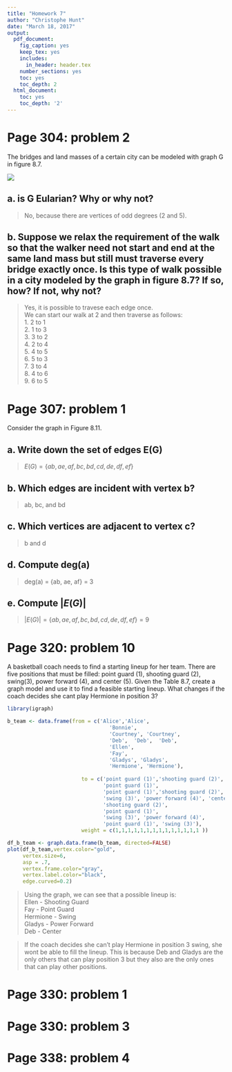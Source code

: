 ```yaml
---
title: "Homework 7"
author: "Christophe Hunt"
date: "March 18, 2017"
output:
  pdf_document:
    fig_caption: yes
    keep_tex: yes
    includes:
      in_header: header.tex
    number_sections: yes
    toc: yes
    toc_depth: 2
  html_document:
    toc: yes
    toc_depth: '2'
---
```


\newpage

# Page 304: problem 2

The bridges and land masses of a certain city can be modeled with graph G in figure 8.7. 

![](https://raw.githubusercontent.com/ChristopheHunt/MSDA---Coursework/master/Data%20609/Homework%207/bridges.PNG)

## a. is G Eularian? Why or why not?

> No, because there are vertices of odd degrees (2 and 5). 

## b. Suppose we relax the requirement of the walk so that the walker need not start and end at the same land mass but still must traverse every bridge exactly once. Is this type of walk possible in a city modeled by the graph in figure 8.7? If so, how? If not, why not?

> Yes, it is possible to travese each edge once.    
We can start our walk at 2 and then traverse as follows:     
1. 2 to 1   
2. 1 to 3   
3. 3 to 2   
4. 2 to 4    
5. 4 to 5     
6. 5 to 3     
7. 3 to 4     
8. 4 to 6     
9. 6 to 5    

\newpage

# Page 307: problem 1

Consider the graph in Figure 8.11.

## a. Write down the set of edges E(G)

> $E(G) = \{ab, ae, af, bc, bd, cd, de, df, ef\}$

## b. Which edges are incident with vertex b? 

> ab, bc, and bd

## c. Which vertices are adjacent to vertex c?

> b and d

## d. Compute deg(a)

> deg(a) = {ab, ae, af} = 3

## e. Compute $|E(G)|$

> $|E(G)|= \{ab, ae, af, bc, bd, cd, de, df, ef\} = 9$

\newpage

# Page 320: problem 10

A basketball coach needs to find a starting lineup for her team. There are five positions that must be filled: point guard (1), shooting guard (2), swing(3), power forward (4), and center (5). Given the Table 8.7, create a graph model and use it to find a feasible starting lineup. What changes if the coach decides she cant play Hermione in position 3? 

```r
library(igraph)
```

```r
b_team <- data.frame(from = c('Alice','Alice',
                                 'Bonnie', 
                                 'Courtney', 'Courtney', 
                                 'Deb',  'Deb',  'Deb',
                                 'Ellen', 
                                 'Fay',
                                 'Gladys', 'Gladys',
                                 'Hermione', 'Hermione'),
                        
                        to = c('point guard (1)','shooting guard (2)',
                               'point guard (1)',
                               'point guard (1)','shooting guard (2)',
                               'swing (3)', 'power forward (4)', 'center (5)',
                               'shooting guard (2)',
                               'point guard (1)',
                               'swing (3)', 'power forward (4)',
                               'point guard (1)', 'swing (3)'),
                        weight = c(1,1,1,1,1,1,1,1,1,1,1,1,1,1 ))

df_b_team <- graph.data.frame(b_team, directed=FALSE)
plot(df_b_team,vertex.color="gold", 
     vertex.size=6, 
     asp = .7,
     vertex.frame.color="gray", 
     vertex.label.color="black",  
     edge.curved=0.2)
```

> Using the graph, we can see that a possible lineup is:    
Ellen - Shooting Guard  
Fay - Point Guard   
Hermione - Swing   
Gladys - Power Forward    
Deb - Center   

> If the coach decides she can't play Hermione in position 3 swing, she wont be able to fill the lineup. This is because Deb and Gladys are the only others that can play position 3 but they also are the only ones that can play other positions. 


# Page 330: problem 1 



# Page 330: problem 3



# Page 338: problem 4



